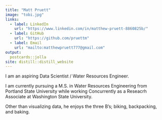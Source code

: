 ```yaml
---
title: "Matt Pruett"
image: "tobi.jpg"
links:
  - label: LinkedIn
    url: "https://www.linkedin.com/in/matthew-pruett-8860825b/"
  - label: GitHub
    url: "https://github.com/pruettm"
  - label: Email
    url: "mailto:matthewpruett777@gmail.com"
output:
  postcards::jolla
site: distill::distill_website
---
```


<!-- earned a BS in Physics from Central Washington University as well as a B.S. in Mechanical Engineering from Washington State University Vancouver and -->

I am an aspiring Data Scientist / Water Resources Engineer. 

I am currently pursuing a M.S. in Water Resources Engineering from Portland State University while working Concurrently as a Reseacrh Associate at Washington State University.

Other than visualizing data, he enjoys the three B’s; biking, backpacking, and baking.